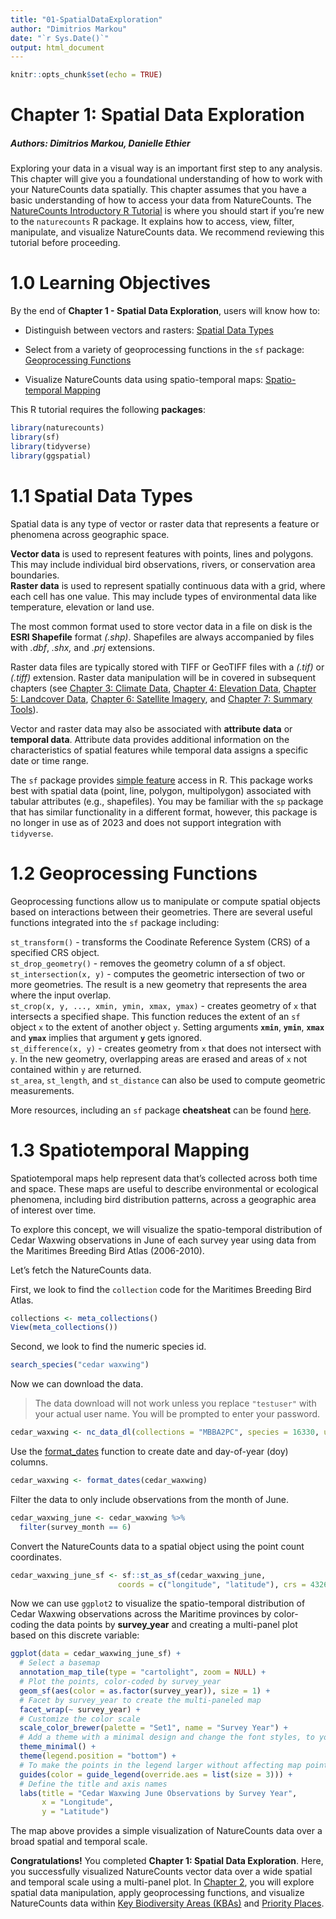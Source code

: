 ```yaml
---
title: "01-SpatialDataExploration"
author: "Dimitrios Markou"
date: "`r Sys.Date()`"
output: html_document
---
```


```r
knitr::opts_chunk$set(echo = TRUE)
```

# Chapter 1: Spatial Data Exploration

##### Authors: Dimitrios Markou, Danielle Ethier

| Exploring your data in a visual way is an important first step to any analysis. This chapter will give you a foundational understanding of how to work with your NatureCounts data spatially. This chapter assumes that you have a basic understanding of how to access your data from NatureCounts. The [NatureCounts Introductory R Tutorial](https://github.com/BirdsCanada/NatureCounts_IntroTutorial.git) is where you should start if you're new to the `naturecounts` R package. It explains how to access, view, filter, manipulate, and visualize NatureCounts data. We recommend reviewing this tutorial before proceeding.

# 1.0 Learning Objectives {#1.0_Objectives}

By the end of **Chapter 1 - Spatial Data Exploration**, users will know how to:

-   Distinguish between vectors and rasters: [Spatial Data Types](#1.1SpatialDataTypes)

-   Select from a variety of geoprocessing functions in the `sf` package: [Geoprocessing Functions](#1.2Geoprocessing)

-   Visualize NatureCounts data using spatio-temporal maps: [Spatio-temporal Mapping](#1.3Mapping)

This R tutorial requires the following **packages**:

```r
library(naturecounts)
library(sf)
library(tidyverse)
library(ggspatial)
```

# 1.1 Spatial Data Types {#1.1SpatialDataTypes}

Spatial data is any type of vector or raster data that represents a feature or phenomena across geographic space.

| **Vector data** is used to represent features with points, lines and polygons. This may include individual bird observations, rivers, or conservation area boundaries.

| **Raster data** is used to represent spatially continuous data with a grid, where each cell has one value. This may include types of environmental data like temperature, elevation or land use.

The most common format used to store vector data in a file on disk is the **ESRI Shapefile** format *(.shp)*. Shapefiles are always accompanied by files with *.dbf*, *.shx,* and *.prj* extensions.

Raster data files are typically stored with TIFF or GeoTIFF files with a *(.tif)* or *(.tiff)* extension. Raster data manipulation will be in covered in subsequent chapters (see [Chapter 3: Climate Data](03-ClimateData.Rmd), [Chapter 4: Elevation Data](), [Chapter 5: Landcover Data](05-LandcoverData.Rmd), [Chapter 6: Satellite Imagery](06-SatelliteImagery.Rmd), and [Chapter 7: Summary Tools](07-SummaryTools.Rmd)).

Vector and raster data may also be associated with **attribute data** or **temporal data**. Attribute data provides additional information on the characteristics of spatial features while temporal data assigns a specific date or time range.

The `sf` package provides [simple feature](https://r-spatial.github.io/sf/) access in R. This package works best with spatial data (point, line, polygon, multipolygon) associated with tabular attributes (e.g., shapefiles). You may be familiar with the `sp` package that has similar functionality in a different format, however, this package is no longer in use as of 2023 and does not support integration with `tidyverse`.

# 1.2 Geoprocessing Functions {#1.2Geoprocessing}

Geoprocessing functions allow us to manipulate or compute spatial objects based on interactions between their geometries. There are several useful functions integrated into the `sf` package including:

| `st_transform()` - transforms the Coodinate Reference System (CRS) of a specified CRS object.
| `st_drop_geometry()` - removes the geometry column of a sf object.
| `st_intersection(x, y)` - computes the geometric intersection of two or more geometries. The result is a new geometry that represents the area where the input overlap.
| `st_crop(x, y, ..., xmin, ymin, xmax, ymax)` - creates geometry of `x` that intersects a specified shape. This function reduces the extent of an `sf` object `x` to the extent of another object `y`.  Setting arguments **`xmin`**, **`ymin`**, **`xmax`** and **`ymax`** implies that argument **`y`** gets ignored.
| `st_difference(x, y)` - creates geometry from `x` that does not intersect with `y`. In the new geometry, overlapping areas are erased and areas of `x` not contained within `y` are returned.
| `st_area`, `st_length`, and `st_distance` can also be used to compute geometric measurements.

More resources, including an `sf` package **cheatsheat** can be found [here](https://github.com/r-spatial/sf).

# 1.3 Spatiotemporal Mapping {#1.3Mapping}

Spatiotemporal maps help represent data that's collected across both time and space. These maps are useful to describe environmental or ecological phenomena, including bird distribution patterns, across a geographic area of interest over time.

To explore this concept, we will visualize the spatio-temporal distribution of Cedar Waxwing observations in June of each survey year using data from the Maritimes Breeding Bird Atlas (2006-2010).

Let's fetch the NatureCounts data.

First, we look to find the `collection` code for the Maritimes Breeding Bird Atlas.

```r
collections <- meta_collections()
View(meta_collections())
```

Second, we look to find the numeric species id.

```r
search_species("cedar waxwing")
```

Now we can download the data.

> The data download will not work unless you replace `"testuser"` with your actual user name. You will be prompted to enter your password.

```r
cedar_waxwing <- nc_data_dl(collections = "MBBA2PC", species = 16330, username = "testuser", info = "spatial_data_tutorial")
```

Use the [format_dates](https://rdrr.io/github/BirdStudiesCanada/naturecounts/man/format_dates.html) function to create date and day-of-year (doy) columns.

```r
cedar_waxwing <- format_dates(cedar_waxwing)
```

Filter the data to only include observations from the month of June.

```r
cedar_waxwing_june <- cedar_waxwing %>%
  filter(survey_month == 6)
```

Convert the NatureCounts data to a spatial object using the point count coordinates.

```r
cedar_waxwing_june_sf <- sf::st_as_sf(cedar_waxwing_june,
                        coords = c("longitude", "latitude"), crs = 4326)
```

Now we can use `ggplot2` to visualize the spatio-temporal distribution of Cedar Waxwing observations across the Maritime provinces by color-coding the data points by **survey_year** and creating a multi-panel plot based on this discrete variable:

```r
ggplot(data = cedar_waxwing_june_sf) +
  # Select a basemap
  annotation_map_tile(type = "cartolight", zoom = NULL) +
  # Plot the points, color-coded by survey_year
  geom_sf(aes(color = as.factor(survey_year)), size = 1) +
  # Facet by survey_year to create the multi-paneled map
  facet_wrap(~ survey_year) +
  # Customize the color scale
  scale_color_brewer(palette = "Set1", name = "Survey Year") +
  # Add a theme with a minimal design and change the font styles, to your preference
  theme_minimal() +
  theme(legend.position = "bottom") +
  # To make the points in the legend larger without affecting map points
  guides(color = guide_legend(override.aes = list(size = 3))) +
  # Define the title and axis names
  labs(title = "Cedar Waxwing June Observations by Survey Year",
       x = "Longitude",
       y = "Latitude")
```

The map above provides a simple visualization of NatureCounts data over a broad spatial and temporal scale.

**Congratulations!** You completed **Chapter 1: Spatial Data Exploration**. Here, you successfully visualized NatureCounts vector data over a wide spatial and temporal scale using a multi-panel plot. In [Chapter 2](02-SpatialFiltering.Rmd), you will explore spatial data manipulation, apply geoprocessing functions, and visualize NatureCounts data within [Key Biodiversity Areas (KBAs)](https://kbacanada.org/about/) and [Priority Places](https://open.canada.ca/data/en/dataset/91219d24-e877-4c8a-8bd2-b2b662e573e0).
